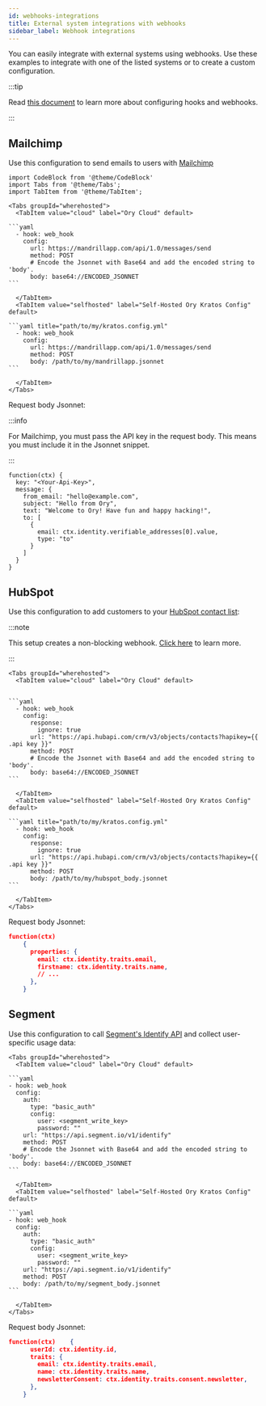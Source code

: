 ```yaml
---
id: webhooks-integrations
title: External system integrations with webhooks
sidebar_label: Webhook integrations
---
```


You can easily integrate with external systems using webhooks. Use these examples to integrate with one of the listed systems or
to create a custom configuration.

:::tip

Read [this document](./configure-hooks) to learn more about configuring hooks and webhooks.

:::

## Mailchimp

Use this configuration to send emails to users with [Mailchimp](https://mailchimp.com/)

````mdx-code-block
import CodeBlock from '@theme/CodeBlock'
import Tabs from '@theme/Tabs';
import TabItem from '@theme/TabItem';

<Tabs groupId="wherehosted">
  <TabItem value="cloud" label="Ory Cloud" default>

```yaml
  - hook: web_hook
    config:
      url: https://mandrillapp.com/api/1.0/messages/send
      method: POST
      # Encode the Jsonnet with Base64 and add the encoded string to 'body'.
      body: base64://ENCODED_JSONNET
```

  </TabItem>
  <TabItem value="selfhosted" label="Self-Hosted Ory Kratos Config" default>

```yaml title="path/to/my/kratos.config.yml"
  - hook: web_hook
    config:
      url: https://mandrillapp.com/api/1.0/messages/send
      method: POST
      body: /path/to/my/mandrillapp.jsonnet
```

  </TabItem>
</Tabs>
````

Request body Jsonnet:

:::info

For Mailchimp, you must pass the API key in the request body. This means you must include it in the Jsonnet snippet.

:::

```jsonnet title="Mailchimp request body"
function(ctx) {
  key: "<Your-Api-Key>",
  message: {
    from_email: "hello@example.com",
    subject: "Hello from Ory",
    text: "Welcome to Ory! Have fun and happy hacking!",
    to: [
      {
        email: ctx.identity.verifiable_addresses[0].value,
        type: "to"
      }
    ]
  }
}
```

## HubSpot

Use this configuration to add customers to your [HubSpot contact list](https://developers.hubspot.com/docs/api/crm/contacts):

:::note

This setup creates a non-blocking webhook. [Click here](configure-hooks#non-blocking-webhooks) to learn more.

:::

````mdx-code-block
<Tabs groupId="wherehosted">
  <TabItem value="cloud" label="Ory Cloud" default>


```yaml
  - hook: web_hook
    config:
      response:
        ignore: true
      url: "https://api.hubapi.com/crm/v3/objects/contacts?hapikey={{ .api key }}"
      method: POST
      # Encode the Jsonnet with Base64 and add the encoded string to 'body'.
      body: base64://ENCODED_JSONNET
```

  </TabItem>
  <TabItem value="selfhosted" label="Self-Hosted Ory Kratos Config" default>

```yaml title="path/to/my/kratos.config.yml"
  - hook: web_hook
    config:
      response:
        ignore: true
      url: "https://api.hubapi.com/crm/v3/objects/contacts?hapikey={{ .api key }}"
      method: POST
      body: /path/to/my/hubspot_body.jsonnet
```

  </TabItem>
</Tabs>
````

Request body Jsonnet:

```json title="HubSpot request body"
function(ctx)
    {
      properties: {
        email: ctx.identity.traits.email,
        firstname: ctx.identity.traits.name,
        // ...
      },
    }
```

## Segment

Use this configuration to call [Segment's Identify API](https://segment.com/docs/connections/spec/identify/) and collect
user-specific usage data:

````mdx-code-block
<Tabs groupId="wherehosted">
  <TabItem value="cloud" label="Ory Cloud" default>

```yaml
- hook: web_hook
  config:
    auth:
      type: "basic_auth"
      config:
        user: <segment_write_key>
        password: ""
    url: "https://api.segment.io/v1/identify"
    method: POST
    # Encode the Jsonnet with Base64 and add the encoded string to 'body'.
    body: base64://ENCODED_JSONNET
```

  </TabItem>
  <TabItem value="selfhosted" label="Self-Hosted Ory Kratos Config" default>

```yaml
- hook: web_hook
  config:
    auth:
      type: "basic_auth"
      config:
        user: <segment_write_key>
        password: ""
    url: "https://api.segment.io/v1/identify"
    method: POST
    body: /path/to/my/segment_body.jsonnet
```

  </TabItem>
</Tabs>
````

Request body Jsonnet:

```json title="Segment request body"
function(ctx)    {
      userId: ctx.identity.id,
      traits: {
        email: ctx.identity.traits.email,
        name: ctx.identity.traits.name,
        newsletterConsent: ctx.identity.traits.consent.newsletter,
      },
    }
```
